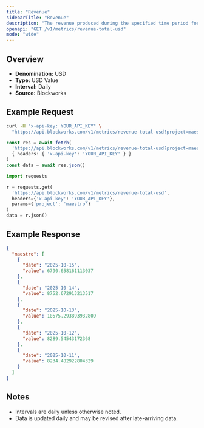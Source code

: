 ```yaml
---
title: "Revenue"
sidebarTitle: "Revenue"
description: "The revenue produced during the specified time period for given project."
openapi: "GET /v1/metrics/revenue-total-usd"
mode: "wide"
---
```


## Overview

- **Denomination:** USD
- **Type:** USD Value
- **Interval:** Daily
- **Source:** Blockworks

## Example Request

<CodeGroup>

```bash cURL
curl -H "x-api-key: YOUR_API_KEY" \
  "https://api.blockworks.com/v1/metrics/revenue-total-usd?project=maestro"
```

```typescript TypeScript
const res = await fetch(
  'https://api.blockworks.com/v1/metrics/revenue-total-usd?project=maestro',
  { headers: { 'x-api-key': 'YOUR_API_KEY' } }
)
const data = await res.json()
```

```python Python
import requests

r = requests.get(
  'https://api.blockworks.com/v1/metrics/revenue-total-usd',
  headers={'x-api-key': 'YOUR_API_KEY'},
  params={'project': 'maestro'}
)
data = r.json()
```

</CodeGroup>

## Example Response

```json
{
  "maestro": [
    {
      "date": "2025-10-15",
      "value": 6790.658161113037
    },
    {
      "date": "2025-10-14",
      "value": 8752.672913213517
    },
    {
      "date": "2025-10-13",
      "value": 10575.293893932809
    },
    {
      "date": "2025-10-12",
      "value": 8289.54543172368
    },
    {
      "date": "2025-10-11",
      "value": 8234.482922804329
    }
  ]
}
```

## Notes
- Intervals are daily unless otherwise noted.
- Data is updated daily and may be revised after late-arriving data.